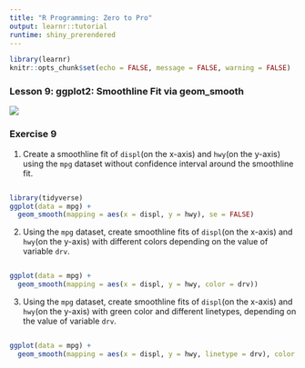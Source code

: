 ```yaml
---
title: "R Programming: Zero to Pro"
output: learnr::tutorial
runtime: shiny_prerendered
---
```


```r
library(learnr)
knitr::opts_chunk$set(echo = FALSE, message = FALSE, warning = FALSE)
```

### Lesson 9: ggplot2: Smoothline Fit via geom_smooth
![](https://youtu.be/_7iSlYnDY5E)

### Exercise 9

1. Create a smoothline fit of `displ`(on the x-axis) and `hwy`(on the y-axis) using the  `mpg` dataset without confidence interval around the smoothline fit.

```r

```

```r
library(tidyverse)
ggplot(data = mpg) +
  geom_smooth(mapping = aes(x = displ, y = hwy), se = FALSE)
```

2. Using the `mpg` dataset, create smoothline fits of `displ`(on the x-axis) and `hwy`(on the y-axis) with different colors depending on the value of variable `drv`.  

```r

```

```r
ggplot(data = mpg) +
  geom_smooth(mapping = aes(x = displ, y = hwy, color = drv))
```

3. Using the `mpg` dataset, create smoothline fits of `displ`(on the x-axis) and `hwy`(on the y-axis) with green color and different linetypes, depending on the value of variable `drv`.  

```r

```

```r
ggplot(data = mpg) +
  geom_smooth(mapping = aes(x = displ, y = hwy, linetype = drv), color = "green")
```

